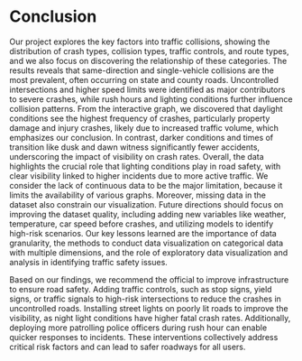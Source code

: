 # Conclusion
Our project explores the key factors into traffic collisions, showing the distribution of crash types, collision types, traffic controls, and route types, and we also focus on discovering the relationship of these categories. The results reveals that same-direction and single-vehicle collisions are the most prevalent, often occurring on state and county roads. Uncontrolled intersections and higher speed limits were identified as major contributors to severe crashes, while rush hours and lighting conditions further influence collision patterns. From the interactive graph, we discovered that daylight conditions see the highest frequency of crashes, particularly property damage and injury crashes, likely due to increased traffic volume, which emphasizes our conclusion. In contrast, darker conditions and times of transition like dusk and dawn witness significantly fewer accidents, underscoring the impact of visibility on crash rates. Overall, the data highlights the crucial role that lighting conditions play in road safety, with clear visibility linked to higher incidents due to more active traffic. We consider the lack of continuous data to be the major limitation, because it limits the availability of various graphs. Moreover, missing data in the dataset also constrain our visualization. Future directions should focus on improving the dataset quality, including adding new variables like weather, temperature, car speed before crashes, and utilizing models to identify high-risk scenarios. Our key lessons learned are the importance of data granularity, the methods to conduct data visualization on categorical data with multiple dimensions, and the role of exploratory data visualization and analysis in identifying traffic safety issues.

Based on our findings, we recommend the official to improve infrastructure to ensure road safety. Adding traffic controls, such as stop signs, yield signs, or traffic signals to high-risk intersections to reduce the crashes in uncontrolled roads. Installing street lights on poorly lit roads to improve the visibility, as night light conditions have higher fatal crash rates. Additionally, deploying more patrolling police officers during rush hour can enable quicker responses to incidents. These interventions collectively address critical risk factors and can lead to safer roadways for all users.
